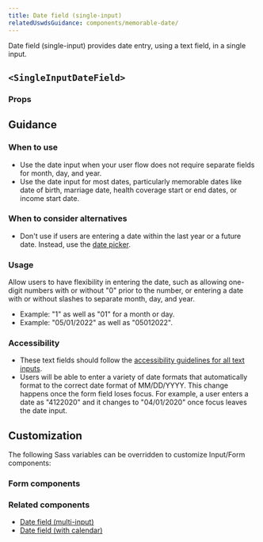 ```yaml
---
title: Date field (single-input)
relatedUswdsGuidance: components/memorable-date/
---
```


Date field (single-input) provides date entry, using a text field, in a single input.

## `<SingleInputDateField>`

<StorybookExample
  componentName="singleInputDateField"
  sourceFilePath="components/DateField/SingleInputDateField.tsx"
  storyId="components-singleinputdatefield--default"
/>

### Props

<PropTable componentName="SingleInputDateField" />

## Guidance

### When to use

- Use the date input when your user flow does not require separate fields for month, day, and year.
- Use the date input for most dates, particularly memorable dates like date of birth, marriage date, health coverage start or end dates, or income start date.

### When to consider alternatives

- Don't use if users are entering a date within the last year or a future date. Instead, use the [date picker](/components/date-picker/).

### Usage

Allow users to have flexibility in entering the date, such as allowing one-digit numbers with or without "0" prior to the number, or entering a date with or without slashes to separate month, day, and year.
  - Example: "1" as well as "01" for a month or day.
  - Example: "05/01/2022" as well as "05012022".

### Accessibility

- These text fields should follow the [accessibility guidelines for all text inputs](/components/text-field/#guidance).
- Users will be able to enter a variety of date formats that automatically format to the correct date format of MM/DD/YYYY. This change happens once the form field loses focus. For example, a user enters a date as "4122020" and it changes to "04/01/2020" once focus leaves the date input.

## Customization

The following Sass variables can be overridden to customize Input/Form components:

<ComponentThemeOptions
  componentname="text-input"
/>

### Form components

<ComponentThemeOptions
  componentname="form"
/>

### Related components

- [Date field (multi-input)](/components/multi-input-date-field/)
- [Date field (with calendar)](/components/date-picker/)
